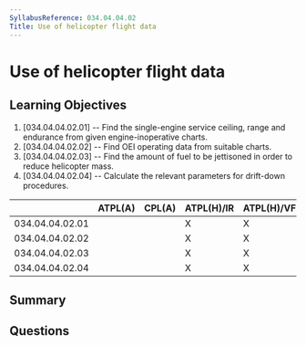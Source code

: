 ```yaml
---
SyllabusReference: 034.04.04.02
Title: Use of helicopter flight data
---
```


# Use of helicopter flight data

## Learning Objectives

1. [034.04.04.02.01] -- Find the single-engine service ceiling, range and
   endurance from given engine-inoperative charts.
2. [034.04.04.02.02] -- Find OEI operating data from suitable charts.
3. [034.04.04.02.03] -- Find the amount of fuel to be jettisoned in order to
   reduce helicopter mass.
4. [034.04.04.02.04] -- Calculate the relevant parameters for drift-down
   procedures.

|                 | ATPL(A) | CPL(A) | ATPL(H)/IR | ATPL(H)/VFR | CPL(H) | IR  | CBIR(A) |
| --------------- | ------- | ------ | ---------- | ----------- | ------ | --- | ------- |
| 034.04.04.02.01 |         |        | X          | X           |        |     |         |
| 034.04.04.02.02 |         |        | X          | X           |        |     |         |
| 034.04.04.02.03 |         |        | X          | X           |        |     |         |
| 034.04.04.02.04 |         |        | X          | X           |        |     |         |

## Summary

## Questions
